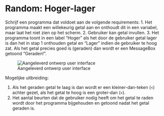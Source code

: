 # Random: Hoger-lager

Schrijf een programma dat voldoet aan de volgende requirements:
1. Het programma maakt een willekeurig getal aan en onthoudt dit in een variabel, maar laat het niet zien op het scherm. 
2. Gebruiker kan getal invullen. 
3. Het programma toont in een label "Hoger" als het door de gebruiker getal lager is dan het in stap 1 onthouden getal en "Lager" indien de gebruiker te hoog zat. Als het getal precies goed is (geraden) dan wordt er een MessageBox getoond "Geraden!".

![Aangeleverd ontwerp user interface](figures/Hoger-lager-ui.png)

Mogelijke uitbreiding:

1. Als het geraden getal te laag is dan wordt er een kleiner-dan-teken (`<`) achter gezet, als het getal te hoog is een groter-dan (`>`).
2. Het aantal beurten dat de gebruiker nodig heeft om het getal te raden wordt door het programma bijgehouden en getoond nadat het getal geraden is. 
